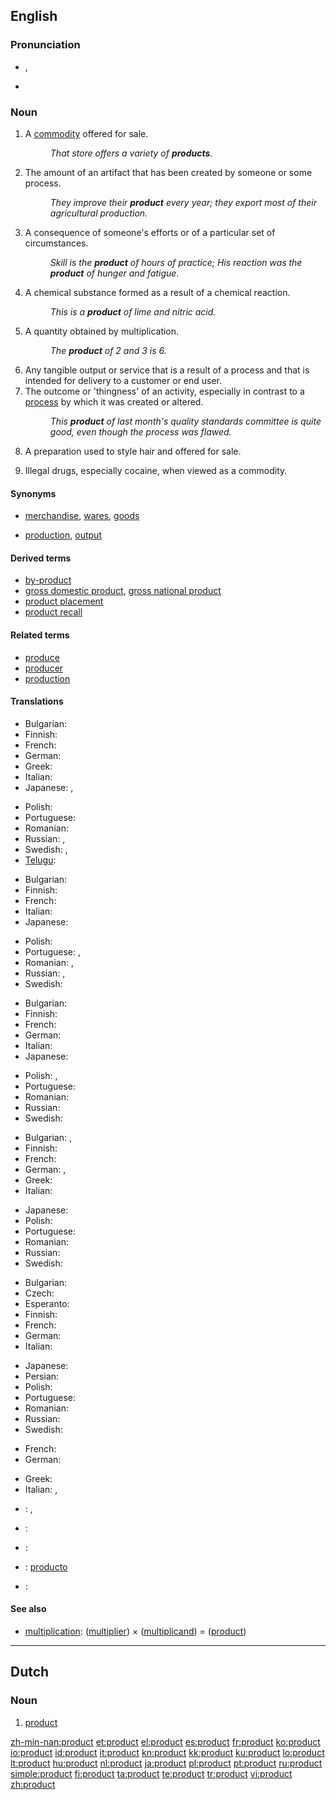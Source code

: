 ==English==

===Pronunciation===
* {{IPA|/ˈpɹɑːˌdʌkt/}}, {{SAMPA|/"pr\A:%dVkt/}}
* {{audio|en-us-product.ogg|Audio (US)}}

===Noun===
{{en-noun}}

# A [[commodity]] offered for sale.
#: ''That store offers a variety of '''products'''.''
# The amount of an artifact that has been created by someone or some process.
#: ''They improve their '''product''' every year; they export most of their agricultural production.''
# A consequence of someone's efforts or of a particular set of circumstances.
#: ''Skill is the '''product''' of hours of practice; His reaction was the '''product''' of hunger and fatigue.''
# {{chemistry}} A chemical substance formed as a result of a chemical reaction.
#: ''This is a '''product''' of lime and nitric acid.''
# {{math}} A quantity obtained by multiplication.
#: ''The '''product''' of 2 and 3 is 6.''
# Any tangible output or service that is a result of a process and that is intended for delivery to a customer or end user.
# The outcome or 'thingness' of an activity, especially in contrast to a [[process]] by which it was created or altered.
#: ''This '''product''' of last month's quality standards committee is quite good, even though the process was flawed.''
# A preparation used to style hair and offered for sale.
# {{context|US|slang}} Illegal drugs, especially cocaine, when viewed as a commodity.

====Synonyms====
* {{sense|items for sale}} [[merchandise]], [[wares]], [[goods]]
* {{sense|amount created by a process}} [[production]], [[output]]

====Derived terms====
* [[by-product]]
* [[gross domestic product]], [[gross national product]]
* [[product placement]]
* [[product recall]]

====Related terms====
* [[produce]]
* [[producer]]
* [[production]]

====Translations====
{{trans-top|commodity for sale}}
* Bulgarian: {{t+|bg|стока|f}}
* Finnish: {{t+|fi|tuote}}
* French: {{t+|fr|produit|m}}
* German: {{t+|de|Produkt|n}}
* Greek: {{t+|el|προϊόν|n|tr=proion}}
* Italian: {{t+|it|prodotto|m}}
* Japanese: {{t|ja|商品|tr=shōhin}}, {{t|ja|製品|tr=seihin}}
{{trans-mid}}
* Polish: {{t+|pl|produkt|m}}
* Portuguese: {{t+|pt|produto|m}}
* Romanian: {{t|ro|produs|n}}
* Russian: {{t|ru|продукт|m|tr=prodúkt}}, {{t+|ru|товар|m|tr=továr}}
* Swedish: {{t+|sv|produkt|c}}, {{t+|sv|vara|c}}
* [[Telugu]]: {{t|te|ఉత్పత్తి|tr=utpatti}}
{{trans-bottom}}

{{trans-top|amount created by a process}}
* Bulgarian: {{t+|bg|производство|n}}
* Finnish: {{t+|fi|tuotanto}}
* French: {{t+|fr|produit|m}}
* Italian: {{t+|it|prodotto|m}}
* Japanese: {{t|ja|生成物|tr=seiseibutsu}}
{{trans-mid}}
* Polish: {{t+|pl|produkcja|f}}
* Portuguese: {{t+|pt|produto|m}}, {{t+|pt|produção|f}}
* Romanian: {{t|ro|produs|n}}, {{t|ro|producţie|f}}
* Russian: {{t+|ru|продукция|f|tr=prodúkcija}}, {{t|ru|выработка|f|tr=výrabotka}}
* Swedish: {{t+|sv|produkt|c}}
{{trans-bottom}}

{{trans-top|consequence of efforts}}
* Bulgarian: {{t+|bg|резултат|m}}
* Finnish: {{t+|fi|tuote}}
* French: {{t+|fr|produit|m}}
* German: {{t+|de|Produkt|n}}
* Italian: {{t+|it|frutto|m}}
* Japanese: {{t|ja|結果|tr=kekka}}
{{trans-mid}}
* Polish: {{t+|pl|wynik|m}}, {{t+|pl|efekt|m}}
* Portuguese: {{t+|pt|produto|m}}
* Romanian: {{t|ro|produs|n}}
* Russian: {{t+|ru|результат|m|tr=rezul’tát}}
* Swedish: {{t+|sv|resultat|n}}
{{trans-bottom}}

{{trans-top|result of chemical reaction}}
* Bulgarian: {{t+|bg|следствие|n}}, {{t+|bg|продукт|m}}
* Finnish: {{t|fi|reaktiotuote}}
* French: {{t+|fr|produit|m}}
* German: {{t+|de|Produkt|n}}, {{t|de|Reaktionsprodukt|n}}
* Greek: {{t+|el|προϊόν|n|tr=proion}}
* Italian: {{t+|it|prodotto|m}}
{{trans-mid}}
* Japanese: {{t|ja|生成物|tr=seiseibutsu}}
* Polish: {{t+|pl|produkt|m}}
* Portuguese: {{t+|pt|produto|m}}
* Romanian: {{t|ro|produs|n}}
* Russian: {{t|ru|продукт|m|tr=prodúkt}}
* Swedish: {{t+|sv|produkt|c}}
{{trans-bottom}}

{{trans-top|multiplication result}}
* Bulgarian: {{t+|bg|произведение|n}}
* Czech: {{t-|cs|součin|m}}
* Esperanto: {{t|eo|produto}}
* Finnish: {{t+|fi|tulo}}
* French: {{t+|fr|produit|m}}
* German: {{t+|de|Produkt|n}}
* Italian: {{t+|it|prodotto|m}}
{{trans-mid}}
* Japanese: {{t|ja|積|tr=seki}}
* Persian: {{t|fa|حاصل ضرب|xs=Persian}}
* Polish: {{t+|pl|iloczyn|m}}
* Portuguese: {{t+|pt|produto|m}}
* Romanian: {{t|ro|produs|n}}
* Russian: {{t+|ru|произведение|n|tr=proizvedénije}}
* Swedish: {{t+|sv|produkt|c}}
{{trans-bottom}}

{{trans-top|any tangible output}}
* French: {{t+|fr|produit|m}}
* German: {{t+|de|Produkt|n}}
{{trans-mid}}
* Greek: {{t+|el|προϊόν|n|tr=proion}}
* Italian: {{t+|it|prodotto|m}}, {{t+|it|frutto|m}}
{{trans-bottom}}

{{checktrans-top}}
* {{ttbc|Basque}}: {{t|eu|produktu|xs=Basque}}, {{t|eu|ekoizpen|xs=Basque}}
* {{ttbc|Estonian}}: {{t-|et|toode}}
* {{ttbc|Indonesian}}: {{t|id|produk|xs=Indonesian}}
{{trans-mid}}
* {{ttbc|Interlingua}}: [[producto]]
* {{ttbc|Spanish}}: {{t+|es|producto|m}}
{{trans-bottom}}

====See also====
* [[multiplication]]: ([[multiplier]]) × ([[multiplicand]]) = ([[product]])

----

==Dutch==

===Noun===
{{nl-noun|g=n||*}}

# [[#English|product]]

[[zh-min-nan:product]]
[[et:product]]
[[el:product]]
[[es:product]]
[[fr:product]]
[[ko:product]]
[[io:product]]
[[id:product]]
[[it:product]]
[[kn:product]]
[[kk:product]]
[[ku:product]]
[[lo:product]]
[[lt:product]]
[[hu:product]]
[[nl:product]]
[[ja:product]]
[[pl:product]]
[[pt:product]]
[[ru:product]]
[[simple:product]]
[[fi:product]]
[[ta:product]]
[[te:product]]
[[tr:product]]
[[vi:product]]
[[zh:product]]
